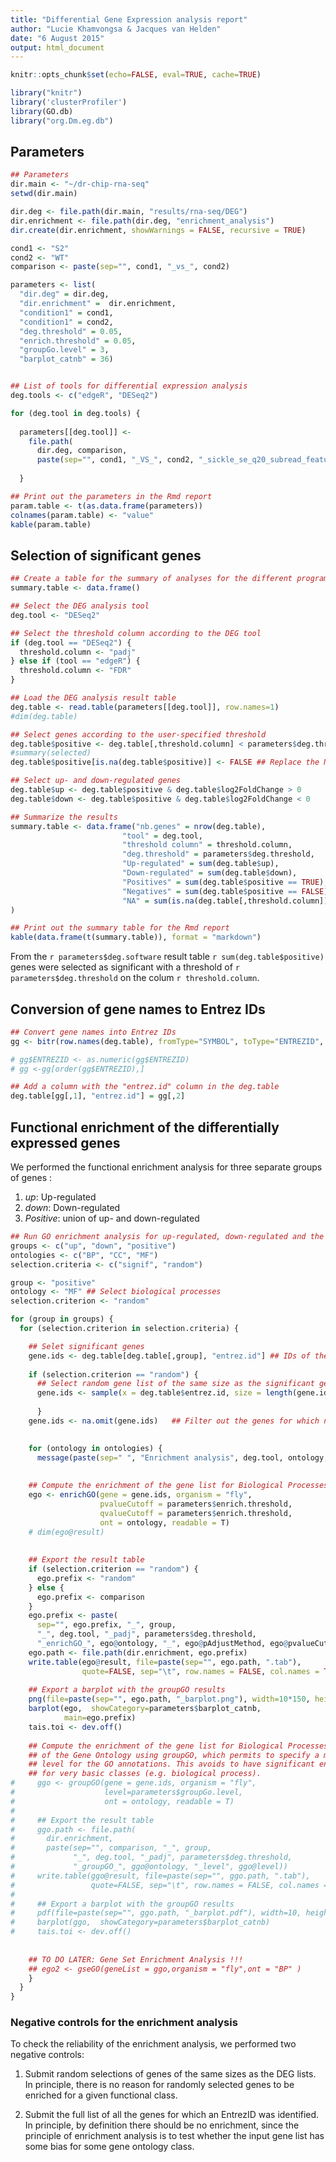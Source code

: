 ```yaml
---
title: "Differential Gene Expression analysis report"
author: "Lucie Khamvongsa & Jacques van Helden"
date: "6 August 2015"
output: html_document
---
```


```r
knitr::opts_chunk$set(echo=FALSE, eval=TRUE, cache=TRUE)
```

```r
library("knitr")
library('clusterProfiler')
library(GO.db)
library("org.Dm.eg.db")
```


## Parameters

```r

## Parameters
dir.main <- "~/dr-chip-rna-seq"
setwd(dir.main)

dir.deg <- file.path(dir.main, "results/rna-seq/DEG")
dir.enrichment <- file.path(dir.deg, "enrichment_analysis")
dir.create(dir.enrichment, showWarnings = FALSE, recursive = TRUE)

cond1 <- "S2"
cond2 <- "WT"
comparison <- paste(sep="", cond1, "_vs_", cond2)

parameters <- list(
  "dir.deg" = dir.deg,
  "dir.enrichment" =  dir.enrichment,
  "condition1" = cond1,
  "condition1" = cond2,
  "deg.threshold" = 0.05,
  "enrich.threshold" = 0.05,
  "groupGo.level" = 3,
  "barplot_catnb" = 36)


## List of tools for differential expression analysis
deg.tools <- c("edgeR", "DESeq2")

for (deg.tool in deg.tools) {
  
  parameters[[deg.tool]] <- 
    file.path(
      dir.deg, comparison, 
      paste(sep="", cond1, "_VS_", cond2, "_sickle_se_q20_subread_featurecounts_",deg.tool,".tab"))
  
  }  

## Print out the parameters in the Rmd report
param.table <- t(as.data.frame(parameters))
colnames(param.table) <- "value"
kable(param.table)
```



## Selection of significant genes


```r

## Create a table for the summary of analyses for the different programs
summary.table <- data.frame()

## Select the DEG analysis tool
deg.tool <- "DESeq2"

## Select the threshold column according to the DEG tool
if (deg.tool == "DESeq2") {
  threshold.column <- "padj"
} else if (tool == "edgeR") {
  threshold.column <- "FDR"
}

## Load the DEG analysis result table
deg.table <- read.table(parameters[[deg.tool]], row.names=1)
#dim(deg.table)

## Select genes according to the user-specified threshold
deg.table$positive <- deg.table[,threshold.column] < parameters$deg.threshold
#summary(selected)
deg.table$positive[is.na(deg.table$positive)] <- FALSE ## Replace the NA values by FALSE to avoid problems with selection

## Select up- and down-regulated genes
deg.table$up <- deg.table$positive & deg.table$log2FoldChange > 0
deg.table$down <- deg.table$positive & deg.table$log2FoldChange < 0

## Summarize the results
summary.table <- data.frame("nb.genes" = nrow(deg.table),
                         "tool" = deg.tool,
                         "threshold column" = threshold.column,
                         "deg.threshold" = parameters$deg.threshold,
                         "Up-regulated" = sum(deg.table$up),
                         "Down-regulated" = sum(deg.table$down),
                         "Positives" = sum(deg.table$positive == TRUE),
                         "Negatives" = sum(deg.table$positive == FALSE) - sum(is.na(deg.table[,threshold.column])),
                         "NA" = sum(is.na(deg.table[,threshold.column]))
)

## Print out the summary table for the Rmd report
kable(data.frame(t(summary.table)), format = "markdown")
```

From the `r parameters$deg.software` result table `r sum(deg.table$positive)` genes were selected as significant with a threshold of `r parameters$deg.threshold` on the colum `r threshold.column`.


## Conversion of gene names to Entrez IDs


```r

## Convert gene names into Entrez IDs
gg <- bitr(row.names(deg.table), fromType="SYMBOL", toType="ENTREZID", annoDb="org.Dm.eg.db")

# gg$ENTREZID <- as.numeric(gg$ENTREZID)
# gg <-gg[order(gg$ENTREZID),]

## Add a column with the "entrez.id" column in the deg.table
deg.table[gg[,1], "entrez.id"] = gg[,2]

```


## Functional enrichment of the differentially expressed genes

We performed the functional enrichment analysis for three separate groups of genes : 

1. *up*: Up-regulated
2. *down*: Down-regulated
3. *Positive*: union of up- and down-regulated


```r

## Run GO enrichment analysis for up-regulated, down-regulated and the union of them.
groups <- c("up", "down", "positive")
ontologies <- c("BP", "CC", "MF")
selection.criteria <- c("signif", "random")

group <- "positive"
ontology <- "MF" ## Select biological processes
selection.criterion <- "random"

for (group in groups) {
  for (selection.criterion in selection.criteria) {

    ## Selet significant genes
    gene.ids <- deg.table[deg.table[,group], "entrez.id"] ## IDs of the significant genes for the group of interest
    
    if (selection.criterion == "random") {
      ## Select random gene list of the same size as the significant genes
      gene.ids <- sample(x = deg.table$entrez.id, size = length(gene.ids))
      
      }
    gene.ids <- na.omit(gene.ids)   ## Filter out the genes for which no EntrezID has been found

    
    for (ontology in ontologies) {
      message(paste(sep=" ", "Enrichment analysis", deg.tool, ontology, group, length(gene.ids), selection.criterion, "genes"))
      
     
    ## Compute the enrichment of the gene list for Biological Processes of the Gene Ontology
    ego <- enrichGO(gene = gene.ids, organism = "fly",
                    pvalueCutoff = parameters$enrich.threshold,
                    qvalueCutoff = parameters$enrich.threshold,
                    ont = ontology, readable = T)
    # dim(ego@result)
    
    
    ## Export the result table
    if (selection.criterion == "random") {
      ego.prefix <- "random"
    } else {
      ego.prefix <- comparison
    }
    ego.prefix <- paste(
      sep="", ego.prefix, "_", group, 
      "_", deg.tool, "_padj", parameters$deg.threshold,
      "_enrichGO_", ego@ontology, "_", ego@pAdjustMethod, ego@pvalueCutoff)
    ego.path <- file.path(dir.enrichment, ego.prefix)
    write.table(ego@result, file=paste(sep="", ego.path, ".tab"), 
                quote=FALSE, sep="\t", row.names = FALSE, col.names = TRUE)
    
    ## Export a barplot with the groupGO results
    png(file=paste(sep="", ego.path, "_barplot.png"), width=10*150, heigh=7*150)
    barplot(ego,  showCategory=parameters$barplot_catnb, 
            main=ego.prefix)
    tais.toi <- dev.off()
    
    ## Compute the enrichment of the gene list for Biological Processes
    ## of the Gene Ontology using groupGO, which permits to specify a minimal 
    ## level for the GO annotations. This avoids to have significant enrichment 
    ## for very basic classes (e.g. biological process).
#     ggo <- groupGO(gene = gene.ids, organism = "fly",
#                    level=parameters$groupGo.level,
#                    ont = ontology, readable = T)
#     
#     ## Export the result table
#     ggo.path <- file.path(
#       dir.enrichment, 
#       paste(sep="", comparison, "_", group, 
#             "_", deg.tool, "_padj", parameters$deg.threshold,
#             "_groupGO_", ggo@ontology, "_level", ggo@level))
#     write.table(ggo@result, file=paste(sep="", ggo.path, ".tab"), 
#                 quote=FALSE, sep="\t", row.names = FALSE, col.names = TRUE)
#     
#     ## Export a barplot with the groupGO results
#     pdf(file=paste(sep="", ggo.path, "_barplot.pdf"), width=10, heigh=7)
#     barplot(ggo,  showCategory=parameters$barplot_catnb)
#     tais.toi <- dev.off()
    
    
    ## TO DO LATER: Gene Set Enrichment Analysis !!!
    ## ego2 <- gseGO(geneList = ggo,organism = "fly",ont = "BP" )
    }
  }
}
```



### Negative controls for the enrichment analysis

To check the reliability of the enrichment analysis, we performed two negative controls:

1) Submit random selections of genes of the same sizes as the DEG lists. In principle, there is no reason for randomly selected genes to be enriched for a given functional class. 

2) Submit the full list of all the genes for which an EntrezID was identified. In principle, by definition there should be no enrichment, since the principle of enrichment analysis is to test whether the input gene list has some bias for some gene ontology class.

